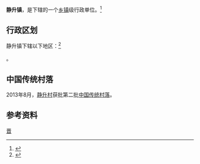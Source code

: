 {{中国乡级行政区|14/07/29/101/000}}

'''静升镇'''，是{{PRC admin/fullname|14/07/29/101/000|3}}下辖的一个[[乡镇|乡镇]]级行政单位。<ref>{{PRC admin/ref sgc|{{PRC admin/parent|14/07/29/101/000}}}}</ref>

== 行政区划 ==

静升镇下辖以下地区：<ref>{{PRC admin/ref sgc|14/07/29/101/000}}</ref>

{{PRC admin/children|14/07/29/101/000}}。

==中国传统村落==
2013年8月，[[静升村|静升村]]获批第二批[[中国传统村落|中国传统村落]]。

== 参考资料 ==

{{reflist}}

{{行政区划小作品}}
{{中国历史文化名镇}}

{{PRC admin/navcat|14/07/29/101/000}}

[[Category:中国历史文化名镇|晋]]